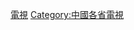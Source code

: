 {{Catnav|頁面分類|社会|文化|各國文化|各國電視|中国电视|中国各省电视}}
{{Catnav|頁面分類|社会|媒体|各國媒體|中国媒体|中国各省媒体|澳門媒體}}
{{Catnav|頁面分類|休閒|娱乐|电视|各國電視|中国电视|中国各省电视}}

[[Category:澳門媒體|電視]]
[[Category:中國各省電視|Category:中國各省電視]]